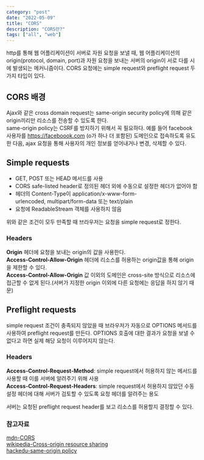 ```yaml
---
category: "post"
date: "2022-05-09"
title: "CORS"
description: "CORS란?"
tags: ["all", "web"]
---
```


http를 통해 웹 어플리케이션이 서버로 자원 요청을 보낼 때, 웹 어플리케이션의 origin(protocol, domain, port)과 자원 요청을 보내는 서버의 origin이 서로 다를 시에 발생되는 메커니즘이다.
CORS 요청에는 simple request와 preflight request 두 가지 타입이 있다.<br />

## CORS 배경

Ajax와 같은 cross domain request는 same-origin security policy에 의해 같은 origin끼리만 리소스를 전송할 수 있도록 한다.<br />
same-origin policy는 CSRF를 방지하기 위해서 꼭 필요하다. 예를 들어 facebook 사용자를 https://faceboook.com (o가 하나 더 포함된) 도메인으로 접속하도록 유도한 다음, ajax 요청을 통해 사용자의 개인 정보를 얻어내거나 변경, 삭제할 수 있다.

## Simple requests

- GET, POST 또는 HEAD 메서드를 사용
- CORS safe-listed header로 정의된 헤더 외에 수동으로 설정한 헤더가 없어야 함
- 헤더의 Content-Type이 application/x-www-form-urlencoded, multipart/form-data 또는 text/plain
- 요청에 ReadableStream 객체를 사용하지 않음

위와 같은 조건이 모두 만족할 때 브라우저는 요청을 simple request로 정한다.

### Headers

**Origin** 헤더에 요청을 보내는 origin의 값을 사용한다.<br />
**Access-Control-Allow-Origin** 헤더에 리소스를 허용하는 origin값을 통해 origin을 제한할 수 있다.<br />
**Access-Control-Allow-Origin** 값 이외의 도메인은 cross-site 방식으로 리소스에 접근할 수 없게 된다.(서버가 지정한 origin 이외에 다른 요청에는 응답을 하지 않기 때문)<br />

## Preflight requests

simple request 조건이 충족되지 않았을 때 브라우저가 자동으로 OPTIONS 메서드를 사용하여 preflight request를 만든다.
OPTIONS 호출에 대한 결과가 요청을 보낼 수 없다고 하면 실제 해당 요청이 이루어지지 않는다.

### Headers

**Access-Control-Request-Method**: simple request에서 허용하지 않는 메서드를 사용할 때 이를 서버에 알려주기 위해 사용<br />
**Access-Control-Request-Headers**: simple request에서 허용하지 않았던 수동 설정 헤더에 대해 서버가 검토할 수 있도록 요청 헤더를 알려주는 용도<br />

서버는 요청된 preflight request header를 보고 리소스를 허용할지 결정할 수 있다.

### 참고자료

[mdn-CORS](https://developer.mozilla.org/en-US/docs/Web/HTTP/CORS)<br/>
[wikipedia-Cross-origin resource sharing](https://en.wikipedia.org/wiki/Cross-origin_resource_sharing)<br />
[hackedu-same-origin policy](https://www.hackedu.com/blog/same-origin-policy-and-cross-origin-resource-sharing-cors)
